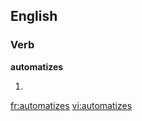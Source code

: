 ==English==

===Verb===
'''automatizes'''

# {{third-person singular of|automatize}}

[[fr:automatizes]]
[[vi:automatizes]]